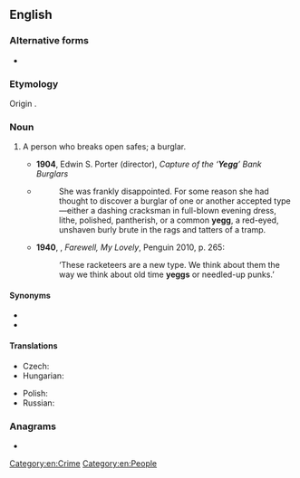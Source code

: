 ==English==

===Alternative forms===
* {{l|en|yeg}}

===Etymology===
Origin {{unk|lang=en|nocap=1}}.
<!--Origin uncertain, possibly from English or Scottish dialect, ''[[yark]]'' or ''[[yek]]''; popularized in 1930s gangster movies.

In his 1929 autobiography YOU CAN'T WIN, Jack Black, a self described yegg, attributes the origin to San Francisco's Chinatown "cook ovens" - a spot most favored by the hypos and small beggars. "The "cook ovens" were places built in back of Chinese lodging houses where occupants did their cooking on the community basis. There were warm places around the ovens to sleep in, and always a bite to eat for the asking - no Chinaman refuses to feed a hungry man."

As Black points out, "I may say that it is there (Chinatown cook ovens) the word yegg originated. It has not been locked in the dictionary, but it has a place in our language and it's about time its derivation was settled once and for all. It is a corruption of "yekk," a word from one of the many dialects spoken in Chinatown, and it means beggar. When a hypo or beggar approached a Chinaman to ask for something to eat, he was greeted with the exclamation, "yekk man, yekk man"".

Further, he states, "The underworld is quick to seize upon strange words, and the bums and hypos in Chinatown were calling themselves yeggmen years before the term was taken out on the road and given currency by eastbound beggars. In no time it had a verb hung on it and to yegg meant to beg."

"The late William A. Pinkerton was responsible for its changed meaning. His business consisted largely of asking questions and necessarily he acquired much misinformation. A burglar with some humor fell into Pinkerton's hands and when asked who was breaking open the country "jugs" he whispered to the detective that it was the yeggs. Investigation convinced Pinkerton that there were a lot of men drifting about the country who called themselves yeggs. The word went into a series of magazine articles Pinkerton was writing at the time and was fastened upon the "box" men. Its meaning has since widened until now the term "yegg" includes all criminals whose work is "heavy".!-->

===Noun===
{{en-noun}}

# {{lb|en|cant|slang}} A person who breaks open safes; a burglar.
#* '''1904''', Edwin S. Porter (director), ''Capture of the ‘'''Yegg'''’ Bank Burglars''
#* {{RQ:Vance Nobody|III}}
#*: She was frankly disappointed. For some reason she had thought to discover a burglar of one or another accepted type—either a dashing cracksman in full-blown evening dress, lithe, polished, pantherish, or a common '''yegg''', a red-eyed, unshaven burly brute in the rags and tatters of a tramp.
#* '''1940''', {{w|Raymond Chandler}}, ''Farewell, My Lovely'', Penguin 2010, p. 265:
#*: ‘These racketeers are a new type. We think about them the way we think about old time '''yeggs''' or needled-up punks.’

====Synonyms====
* {{l|en|safecracker}}
* {{l|en|yeggman}}

====Translations====
{{trans-top|a person who breaks open safes; a burglar}}
* Czech: {{t+|cs|kasař|m}}
* Hungarian: {{t|hu|kasszafúró}}
{{trans-mid}}
* Polish: {{t+|pl|kasiarz|m-pr}}
* Russian: {{t+|ru|взло́мщик|m}}
{{trans-bottom}}

===Anagrams===
* {{anagrams|en|eggy}}

[[Category:en:Crime]]
[[Category:en:People]]